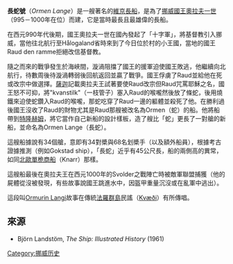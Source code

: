 '''長蛇號'''（''Ormen Lange''）是一艘著名的[[維京|維京]][[維京長船|長船]]，是為了[[挪威國王|挪威國王]][[奧拉夫一世_(挪威)|奧拉夫一世]]（995－1000年在位）而建，它是當時最長且最雄偉的長船。

在西元990年代後期，國王奧拉夫一世在國內發起了「十字軍」，將基督教引入挪威，當他往北航行至Hålogaland省時來到了今日位於{{link-en|謝爾斯塔德|Skjerstad}}村的小王國，當地的國王Raud den ramme拒絕改信基督教。

隨之而來的戰爭發生於{{link-en|紹特斯特勞門|Saltstraumen}}海峽間，漩渦阻擋了國王的援軍迫使國王敗逃，他繼續向北航行，待數周後待漩渦轉弱後回航返回並贏了戰爭。國王俘虜了Raud並給他在死或改宗中做選擇。[[薩迦|薩迦]]記載奧拉夫王試著要使Raud改宗但Raud咒罵耶穌之名，國王怒不可抑，將"kvanstilk"（一枝管子）塞入Raud的喉嚨然後放了條蛇，後用燒鐵來迫使蛇鑽入Raud的喉嚨，那蛇吃穿了Raud一邊的軀體並殺死了他。在勝利過後國王沒收了Raud的財物尤其是Raud那艘被改名為Ormen（蛇）的船。他將船帶到[[特隆赫姆|特隆赫姆]]，將它當作自己新船的設計樣板，造了艘比「蛇」更長了一對艙的新船，並命名為Ormen Lange（長蛇）。

這艘船據說有34個艙，意即有34對槳與68名划槳手（以及額外船員），根據考古證據推測（例如Gokstad ship），「長蛇」近乎有45公尺長，船的兩側高的異常，如同[[北歐單桅商船|北歐單桅商船]]（Knarr）那樣。

這艘船最後在奧拉夫王在西元1000年的Svolder之戰陣亡時被敵軍聯盟捕獲（他的屍體從沒被發現，有些故事說國王跳進水中，因盔甲重量沉沒或在亂軍中逃出）。

這段叫[[Ormurin_Langi|Ormurin Langi]]故事在傳統[[法羅群島|法羅群島]]民謠（[[Kvæði|Kvæði]]）有所傳唱。

==來源==
* Björn Landstöm, ''The Ship: Illustrated History'' (1961)

[[Category:挪威历史|Category:挪威历史]]